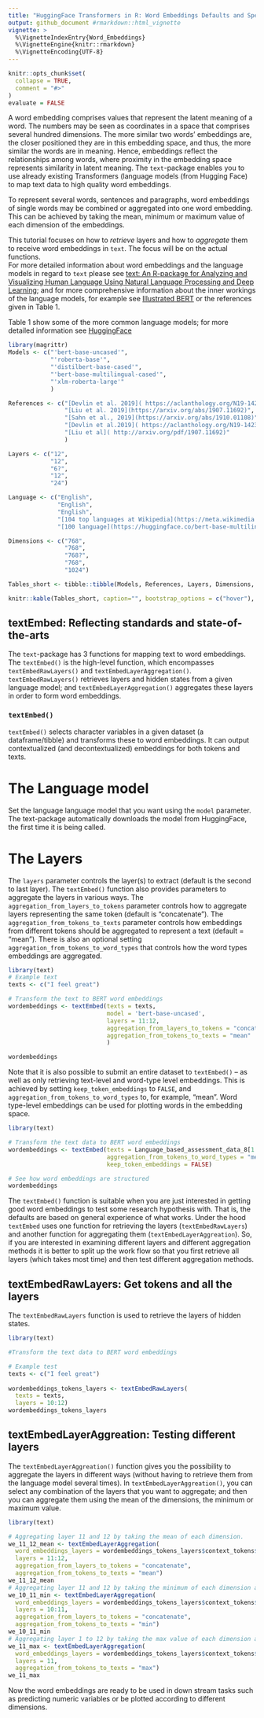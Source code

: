 ```yaml
---
title: "HuggingFace Transformers in R: Word Embeddings Defaults and Specifications"
output: github_document #rmarkdown::html_vignette
vignette: >
  %\VignetteIndexEntry{Word_Embeddings}
  %\VignetteEngine{knitr::rmarkdown}
  %\VignetteEncoding{UTF-8}
---
```


```r
knitr::opts_chunk$set(
  collapse = TRUE,
  comment = "#>"
)
evaluate = FALSE
```

A word embedding comprises values that represent the latent meaning of a word. The numbers may be seen as coordinates in a space that comprises several hundred dimensions. The more similar two words’ embeddings are, the closer positioned they are in this embedding space, and thus, the more similar the words are in meaning. Hence, embeddings reflect the relationships among words, where proximity in the embedding space represents similarity in latent meaning. The ```text```-package enables you to use already existing Transformers (language models (from Hugging Face) to map text data to high quality word embeddings.

To represent several words, sentences and paragraphs, word embeddings of single words may be combined or aggregated into one word embedding. This can be achieved by taking the mean, minimum or maximum value of each dimension of the embeddings.

This tutorial focuses on how to *retrieve* layers and how to *aggregate* them to receive word embeddings in `text`. The focus will be on the actual functions.  
For more detailed information about word embeddings and the language models in regard to `text` please see [text: An R-package for Analyzing and Visualizing Human Language Using Natural Language Processing and Deep Learning](https://pubmed.ncbi.nlm.nih.gov/37126041/); and for more comprehensive information about the inner workings of the language models, for example see [Illustrated BERT](https://jalammar.github.io/illustrated-bert/) or the references given in Table 1.

Table 1 show some of the more common language models; for more detailed information see [HuggingFace](https://huggingface.co/)

``` r
library(magrittr)
Models <- c("'bert-base-uncased'",
            "'roberta-base'",
            "'distilbert-base-cased'",
            "'bert-base-multilingual-cased'",
            "'xlm-roberta-large'"
            )

References <- c("[Devlin et al. 2019]( https://aclanthology.org/N19-1423/)",
                "[Liu et al. 2019](https://arxiv.org/abs/1907.11692)",
                "[Sahn et al., 2019](https://arxiv.org/abs/1910.01108)",
                "[Devlin et al.2019]( https://aclanthology.org/N19-1423/)",
                "[Liu et al]( http://arxiv.org/pdf/1907.11692)"
                )

Layers <- c("12",
            "12", 
            "6?",
            "12",
            "24")

Language <- c("English",
              "English", 
              "English",
              "[104 top languages at Wikipedia](https://meta.wikimedia.org/wiki/List_of_Wikipedias)",
              "[100 language](https://huggingface.co/bert-base-multilingual-cased)")

Dimensions <- c("768", 
                "768", 
                "768?", 
                "768", 
                "1024")

Tables_short <- tibble::tibble(Models, References, Layers, Dimensions, Language)

knitr::kable(Tables_short, caption="", bootstrap_options = c("hover"), full_width = T)
```


## textEmbed: Reflecting standards and state-of-the-arts
The `text`-package has 3 functions for mapping text to word embeddings. The `textEmbed()` is the high-level function, which encompasses `textEmbedRawLayers()` and `textEmbedLayerAggregation()`. `textEmbedRawLayers()`  retrieves layers and hidden states from a given language model; and `textEmbedLayerAggregation()`  aggregates these layers in order to form word embeddings.

### `textEmbed()` 
`textEmbed()` selects character variables in a given dataset (a dataframe/tibble) and transforms these to word embeddings. It can output contextualized (and decontextualized) embeddings for both tokens and texts.

# The Language model
Set the language language model that you want using the `model` parameter. The text-package automatically downloads the model from HuggingFace, the first time it is being called.

# The Layers
The `layers` parameter controls the layer(s) to extract (default is the second to last layer). The `textEmbed()` function also provides parameters to aggregate the layers in various ways. The `aggregation_from_layers_to_tokens` parameter controls how to aggregate layers representing the same token (default is “concatenate”). The `aggregation_from_tokens_to_texts` parameter controls how embeddings from different tokens should be aggregated to represent a text (default = "mean"). There is also an optional setting `aggregation_from_tokens_to_word_types` that controls how the word types embeddings are aggregated. 

```r
library(text)
# Example text 
texts <- c("I feel great")

# Transform the text to BERT word embeddings
wordembeddings <- textEmbed(texts = texts,
                            model = 'bert-base-uncased',
                            layers = 11:12,
                            aggregation_from_layers_to_tokens = "concatenate",
                            aggregation_from_tokens_to_texts = "mean"
                            )

wordembeddings
```

Note that it is also possible to submit an entire dataset to `textEmbed()` -- as well as only retrieving text-level and word-type level embeddings. This is achieved by setting `keep_token_embeddings` to `FALSE`, and `aggregation_from_tokens_to_word_types` to, for example, "mean". Word type-level embeddings can be used for plotting words in the embedding space.  

```r
library(text)

# Transform the text data to BERT word embeddings
wordembeddings <- textEmbed(texts = Language_based_assessment_data_8[1:2],
                            aggregation_from_tokens_to_word_types = "mean",
                            keep_token_embeddings = FALSE)

# See how word embeddings are structured
wordembeddings
```

The `textEmbed()` function is suitable when you are just interested in getting good word embeddings to test some research hypothesis with. That is, the defaults are based on general experience of what works. Under the hood `textEmbed` uses one function for retrieving the layers (`textEmbedRawLayers`) and another function for aggregating them (`textEmbedLayerAggreation`). So, if you are interested in examining different layers and different aggregation methods it is better to split up the work flow so that you first retrieve all layers (which takes most time) and then test different aggregation methods. 

## textEmbedRawLayers: Get tokens and all the layers
The `textEmbedRawLayers` function is used to retrieve the layers of hidden states. 

```r
library(text)

#Transform the text data to BERT word embeddings

# Example test 
texts <- c("I feel great")
 
wordembeddings_tokens_layers <- textEmbedRawLayers(
  texts = texts,
  layers = 10:12)
wordembeddings_tokens_layers
```

## textEmbedLayerAggreation: Testing different layers 
The `textEmbedLayerAggreation()` function gives you the possibility to aggregate the layers in different ways (without having to retrieve them from the language model several times). In `textEmbedLayerAggreation()`, you can select any combination of the layers that you want to aggregate; and then you can aggregate them using the mean of the dimensions, the minimum or maximum value.  

```r
library(text)

# Aggregating layer 11 and 12 by taking the mean of each dimension. 
we_11_12_mean <- textEmbedLayerAggregation(
  word_embeddings_layers = wordembeddings_tokens_layers$context_tokens$texts,
  layers = 11:12,
  aggregation_from_layers_to_tokens = "concatenate",
  aggregation_from_tokens_to_texts = "mean")
we_11_12_mean
# Aggregating layer 11 and 12 by taking the minimum of each dimension accross the two layers.
we_10_11_min <- textEmbedLayerAggregation(
  word_embeddings_layers = wordembeddings_tokens_layers$context_tokens$texts,
  layers = 10:11,
  aggregation_from_layers_to_tokens = "concatenate",
  aggregation_from_tokens_to_texts = "min")
we_10_11_min
# Aggregating layer 1 to 12 by taking the max value of each dimension across the 12 layers.
we_11_max <- textEmbedLayerAggregation(
  word_embeddings_layers = wordembeddings_tokens_layers$context_tokens$texts,
  layers = 11,
  aggregation_from_tokens_to_texts = "max")
we_11_max
```

Now the word embeddings are ready to be used in down stream tasks such as predicting numeric variables or be plotted according to different dimensions. 
